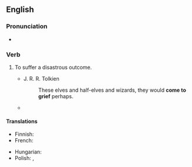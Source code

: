==English==

===Pronunciation===
* {{audio|en|en-au-come to grief.ogg|Audio (AU)}}

===Verb===
{{en-verb|come<,,came,come> to grief}}

# {{lb|en|idiomatic}} To suffer a disastrous outcome.
#* J. R. R. Tolkien
#*: These elves and half-elves and wizards, they would '''come to grief''' perhaps.
#* {{quote-journal|en|year=1960|month=March|author=H. P. White|title=The Hawkhurst branch of the Southern Region|journal=Trains Illustrated|page=170|text=Immediately beyond Churn Lane the climb begins at 1 in 78, steepening to 1 in 66. Speed soon falls and a number of heavy hop-pickers' specials have '''come to grief''' here.}}

====Translations====
{{trans-top|to have a disastrous outcome}}
* Finnish: {{t-needed|fi}}
* French: {{t+|fr|exploser en vol}}
{{trans-mid}}
* Hungarian: {{t+|hu|pórul jár}}
* Polish: {{t+|pl|lec w gruzach|pf}}, {{t+|pl|legnąć w gruzach|pf}}
{{trans-bottom}}